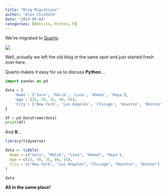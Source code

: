 ```yaml
---
title: "Blog Migrations"
author: "Alex Chisholm"
date: "2024-05-04"
categories: [Website, Python, R]
---
```


We've migrated to [Quarto](https://quarto.org/).

![](thumbnail.jpg)

Well, actually we left the old blog in the same spot and just started fresh over here.

Quarto makes it easy for us to discuss **Python**....

```python

import pandas as pd 

data = {
    'Name': ['Sara', 'Malik', 'Lina', 'Ahmed', 'Maya'],
    'Age': [25, 30, 35, 40, 45],
    'City': ['New York', 'Los Angeles', 'Chicago', 'Houston', 'Boston']
}

df = pd.DataFrame(data)
print(df)

```

And **R**...

```r

library(tidyverse)

data <- tibble(
  Name = c("Sara", "Malik", "Lina", "Ahmed", "Maya"),
  Age = c(25, 30, 35, 40, 45),
  City = c("New York", "Los Angeles", "Chicago", "Houston", "Boston")
)

data

```

**All in the same place!**